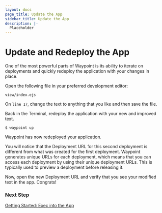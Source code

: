 ```yaml
---
layout: docs
page_title: Update the App
sidebar_title: Update the App
description: |-
  Placeholder
---
```


# Update and Redeploy the App

One of the most powerful parts of Waypoint is its ability to iterate on deployments and quickly redeploy the application with your changes in place.

Open the following file in your preferred development editor:

`view/index.ejs`

On `line 17`, change the text to anything that you like and then save the file.

Back in the Terminal, redeploy the application with your new and improved text.

```shell
$ waypoint up
```

Waypoint has now redeployed your application.

You will notice that the Deployment URL for this second deployment is different from what was created for the first deployment. Waypoint generates unique URLs for each deployment, which means that you can access each deployment by using their unique deployment URLs. This is typically used to preview a deployment before releasing it.

Now, open the new Deployment URL and verify that you see your modified text in the app. Congrats!

### Next Step

[Getting Started: Exec into the App](/docs/getting-started/k8s-example-app/view-exec-app)
